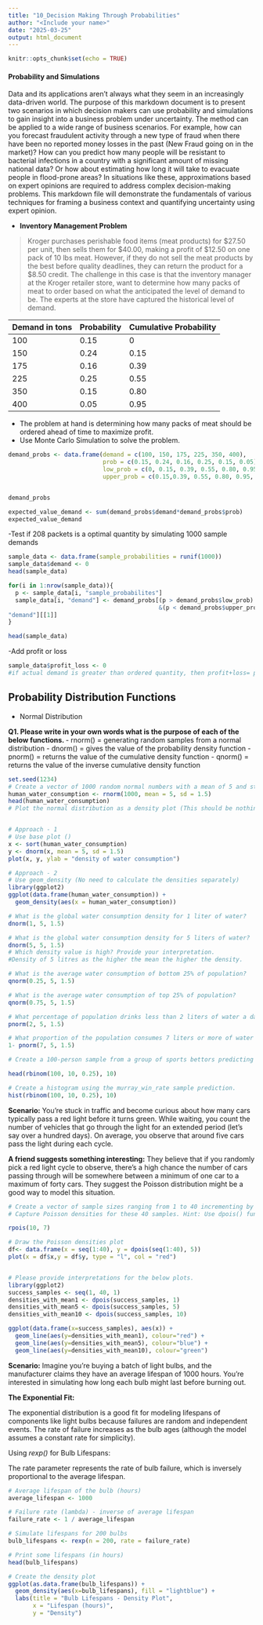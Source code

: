 ```yaml
---
title: "10_Decision Making Through Probabilities"
author: "<Include your name>"
date: "2025-03-25"
output: html_document
---
```


```r
knitr::opts_chunk$set(echo = TRUE)
```

#### Probability and Simulations 

Data and its applications aren't always what they seem in an increasingly data-driven world. The purpose of this markdown document is to present two scenarios in which decision makers can use probability and simulations to gain insight into a business problem under uncertainty. The method can be applied to a wide range of business scenarios. For example, how can you forecast fraudulent activity through a new type of fraud when there have been no reported money losses in the past (New Fraud going on in the market)? How can you predict how many people will be resistant to bacterial infections in a country with a significant amount of missing national data? Or how about estimating how long it will take to evacuate people in flood-prone areas? In situations like these, approximations based on expert opinions are required to address complex decision-making problems. This markdown file will demonstrate the fundamentals of various techniques for framing a business context and quantifying uncertainty using expert opinion. 


- **Inventory Management Problem** 

> Kroger purchases perishable food items (meat products) for $27.50 per unit, then sells them for $40.00, making a profit of $12.50 on one pack of 10 lbs meat. However, if they do not sell the meat products by the best before quality deadlines, they can return the product for a $8.50 credit. The challenge in this case is that the inventory manager at the Kroger retailer store, want to determine how many packs of meat to order based on what the anticipated the level of demand to be. The experts at the store have captured the historical level of demand.


Demand in tons | Probability | Cumulative Probability 
---- | ---- | ----
100 | 0.15 | 0
150 | 0.24 | 0.15
175 | 0.16 | 0.39 
225 | 0.25 | 0.55 
350 | 0.15 | 0.80 
400 | 0.05 | 0.95 

- The problem at hand is determining how many packs of meat should be ordered ahead of time to maximize profit. 
- Use Monte Carlo Simulation to solve the problem. 

```r
demand_probs <- data.frame(demand = c(100, 150, 175, 225, 350, 400),
                           prob = c(0.15, 0.24, 0.16, 0.25, 0.15, 0.05),
                           low_prob = c(0, 0.15, 0.39, 0.55, 0.80, 0.95),
                           upper_prob = c(0.15,0.39, 0.55, 0.80, 0.95, 1.0 ))


demand_probs
```
```r
expected_value_demand <- sum(demand_probs$demand*demand_probs$prob)
expected_value_demand
```

-Test if 208 packets is a optimal quantity by simulating 1000 sample demands 
```r

sample_data <- data.frame(sample_probabilities = runif(1000))
sample_data$demand <- 0
head(sample_data)
```

```r
for(i in 1:nrow(sample_data)){
  p <- sample_data[i, "sample_probabilites"]
  sample_data[i, "demand"] <- demand_probs[(p > demand_probs$low_prob)
                                           &(p < demand_probs$upper_prob),
"demand"][[1]]
}

head(sample_data)

```
-Add profit or loss
```r
sample_data$profit_loss <- 0 
#if actual demand is greater than ordered quantity, then profit+loss= profit/unit * ordered_quantity 

```


## Probability Distribution Functions 

- Normal Distribution 

**Q1. Please write in your own words what is the purpose of each of the below functions. **
- rnorm() = generating random samples from a normal distribution
- dnorm() = gives the value of the probability density function
- pnorm() = returns the value of the cumulative density function 
- qnorm() = returns the value of the inverse cumulative density function


```r
set.seed(1234)
# Create a vector of 1000 random normal numbers with a mean of 5 and standard deviation of 1.5. Name this as human_water_consumption. Assuming that this 1000 sample vector is taken from the global water consumption vector.  
human_water_consumption <- rnorm(1000, mean = 5, sd = 1.5)
head(human_water_consumption)
# Plot the normal distribution as a density plot (This should be nothing but a bell curve!)


# Approach - 1
# Use base plot ()
x <- sort(human_water_consumption)
y <- dnorm(x, mean = 5, sd = 1.5)
plot(x, y, ylab = "density of water consumption")

# Approach - 2
# Use geom_density (No need to calculate the densities separately)
library(ggplot2)
ggplot(data.frame(human_water_consumption)) +
  geom_density(aes(x = human_water_consumption))

```


```r
# What is the global water consumption density for 1 liter of water? 
dnorm(1, 5, 1.5)

# What is the global water consumption density for 5 liters of water? 
dnorm(5, 5, 1.5)
# Which density value is high? Provide your interpretation. 
#Density of 5 litres as the higher the mean the higher the density.

```


```r
# What is the average water consumption of bottom 25% of population?  
qnorm(0.25, 5, 1.5)

# What is the average water consumption of top 25% of population?  
qnorm(0.75, 5, 1.5)

```


```r
# What percentage of population drinks less than 2 liters of water a day?   
pnorm(2, 5, 1.5)

# What proportion of the population consumes 7 liters or more of water per day?
1- pnorm(7, 5, 1.5)
```


``` r
# Create a 100-person sample from a group of sports bettors predicting the number of titles Andy Murray will win in the next 10 tournaments. Assume that his current title-winning percentage is 0.25. Save the output to murray_win_rate and print the first 10 elements. 

head(rbinom(100, 10, 0.25), 10)

# Create a histogram using the murray_win_rate sample prediction. 
hist(rbinom(100, 10, 0.25), 10)

```


**Scenario:** You're stuck in traffic and become curious about how many cars typically pass a red light before it turns green. While waiting, you count the number of vehicles that go through the light for an extended period (let's say over a hundred days). On average, you observe that around five cars pass the light during each cycle.

**A friend suggests something interesting:** They believe that if you randomly pick a red light cycle to observe, there's a high chance the number of cars passing through will be somewhere between a minimum of one car to a maximum of forty cars. They suggest the Poisson distribution might be a good way to model this situation.


``` r

# Create a vector of sample sizes ranging from 1 to 40 incrementing by 1. 
# Capture Poisson densities for these 40 samples. Hint: Use dpois() function. You need to pass the sample size and the sample mean of 5 cars. 

rpois(10, 7) 

# Draw the Poisson densities plot
df<- data.frame(x = seq(1:40), y = dpois(seq(1:40), 5))
plot(x = df$x,y = df$y, type = "l", col = "red")



```


``` r
# Please provide interpretations for the below plots. 
library(ggplot2)
success_samples <- seq(1, 40, 1)
densities_with_mean1 <- dpois(success_samples, 1)
densities_with_mean5 <- dpois(success_samples, 5)
densities_with_mean10 <- dpois(success_samples, 10)

ggplot(data.frame(x=success_samples), aes(x)) +
  geom_line(aes(y=densities_with_mean1), colour="red") +
  geom_line(aes(y=densities_with_mean5), colour="blue") +
  geom_line(aes(y=densities_with_mean10), colour="green")

```



**Scenario:** Imagine you're buying a batch of light bulbs, and the manufacturer claims they have an average lifespan of 1000 hours. You're interested in simulating how long each bulb might last before burning out.

**The Exponential Fit:**

The exponential distribution is a good fit for modeling lifespans of components like light bulbs because failures are random and independent events. The rate of failure increases as the bulb ages (although the model assumes a constant rate for simplicity).

Using *rexp()* for Bulb Lifespans:

The rate parameter represents the rate of bulb failure, which is inversely proportional to the average lifespan.

```r
# Average lifespan of the bulb (hours)
average_lifespan <- 1000

# Failure rate (lambda) - inverse of average lifespan
failure_rate <- 1 / average_lifespan

# Simulate lifespans for 200 bulbs
bulb_lifespans <- rexp(n = 200, rate = failure_rate)

# Print some lifespans (in hours)
head(bulb_lifespans)
```

```r
# Create the density plot
ggplot(as.data.frame(bulb_lifespans)) +
  geom_density(aes(x=bulb_lifespans), fill = "lightblue") +  
  labs(title = "Bulb Lifespans - Density Plot",
       x = "Lifespan (hours)",
       y = "Density")
```

